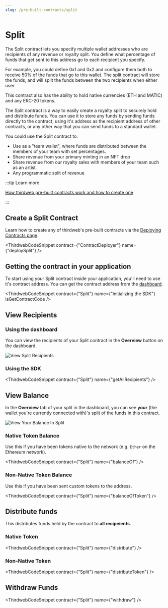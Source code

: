 ```yaml
---
slug: /pre-built-contracts/split
---
```



# Split

The Split contract lets you specify multiple wallet addresses who are recipients of any revenue or royalty split.
You define what percentage of funds that get sent to this address go to each recipient you specify.

For example, you could define 0x1 and 0x2 and configure them both to receive 50% of the funds that go to this wallet.
The split contract will store the funds, and will split the funds between the two recipients when either user

This contract also has the ability to hold native currencies (ETH and MATIC) and any ERC-20 tokens.

The Split contract is a way to easily create a royalty split to securely hold and distribute funds.
You can use it to store any funds by sending funds directly to the contract,
using it's address as the recipient address of other contracts,
or any other way that you can send funds to a standard wallet.

You could use the Split contract to:

- Use as a "team wallet", where funds are distributed between the members of your team with set percentages.
- Share revenue from your primary minting in an NFT drop
- Share revenue from our royalty sales with members of your team such as an artist
- Any programmatic split of revenue

:::tip Learn more

[How thirdweb pre-built contracts work and how to create one](/pre-built-contracts)

:::

## Create a Split Contract

Learn how to create any of thirdweb's pre-built contracts via the [Deploying Contracts page](/getting-started/deploying-contracts).

<ThirdwebCodeSnippet contract={"ContractDeployer"} name={"deploySplit"} />

## Getting the contract in your application

To start using your Split contract inside your application, you'll need to use it's contract address. You can get the contract address from the [dashboard](https://thirdweb.com/dashboard).

<ThirdwebCodeSnippet
  contract={"Split"}
  name={"initializing the SDK"}
  isGetContractCode
/>

## View Recipients

### Using the dashboard

You can view the recipients of your Split contract in the **Overview** button on the dashboard.

![View Split Recipients](../assets/view-split-recipients.png)

### Using the SDK

<ThirdwebCodeSnippet contract={"Split"} name={"getAllRecipients"} />

## View Balance

In the **Overview** tab of your split in the dashboard, you can see **your** (the wallet you're currently connected with)'s split of the funds in this contract.

![View Your Balance In Split](../assets/split-balances.png)

### Native Token Balance

Use this if you have been tokens native to the network (e.g. `Ether` on the Ethereum network).

<ThirdwebCodeSnippet contract={"Split"} name={"balanceOf"} />

### Non-Native Token Balance

Use this if you have been sent custom tokens to the address.

<ThirdwebCodeSnippet contract={"Split"} name={"balanceOfToken"} />

## Distribute funds

This distributes funds held by the contract to **all recipeients**.

### Native Token

<ThirdwebCodeSnippet contract={"Split"} name={"distribute"} />

### Non-Native Token

<ThirdwebCodeSnippet contract={"Split"} name={"distributeToken"} />

## Withdraw Funds

<ThirdwebCodeSnippet contract={"Split"} name={"withdraw"} />
